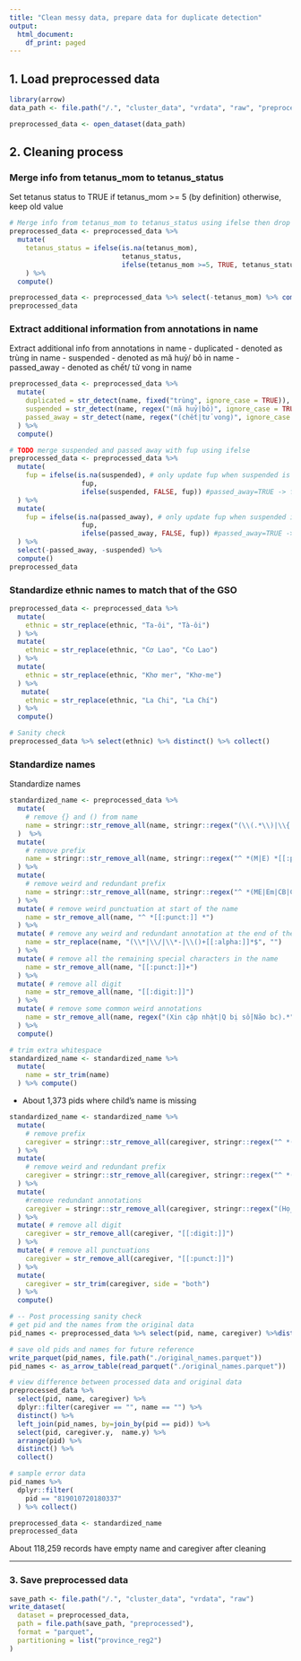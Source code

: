 ```yaml
---
title: "Clean messy data, prepare data for duplicate detection"
output:
  html_document:
    df_print: paged
---
```

## 1. Load preprocessed data
```r
library(arrow)
data_path <- file.path("/.", "cluster_data", "vrdata", "raw", "preprocessed") 

preprocessed_data <- open_dataset(data_path)
```


## 2. Cleaning process

### Merge info from tetanus_mom to tetanus_status 
Set tetanus status to TRUE if tetanus_mom >= 5 (by definition) otherwise, keep old value
```r
# Merge info from tetanus_mom to tetanus_status using ifelse then drop tetanus_mom
preprocessed_data <- preprocessed_data %>% 
  mutate(
    tetanus_status = ifelse(is.na(tetanus_mom),
                            tetanus_status, 
                            ifelse(tetanus_mom >=5, TRUE, tetanus_status))
    ) %>% 
  compute()

preprocessed_data <- preprocessed_data %>% select(-tetanus_mom) %>% compute()
preprocessed_data
```


### Extract additional information from annotations in name
Extract additional info from annotations in name
- duplicated - denoted as trùng in name
- suspended - denoted as mã huỷ/ bỏ in name
- passed_away - denoted as chết/ tử vong in name 

```r
preprocessed_data <- preprocessed_data %>% 
  mutate(
    duplicated = str_detect(name, fixed("trùng", ignore_case = TRUE)),
    suspended = str_detect(name, regex("(mã huỷ|bỏ)", ignore_case = TRUE)),
    passed_away = str_detect(name, regex("(chết|tử vong)", ignore_case = TRUE))
  ) %>% 
  compute()

# TODO merge suspended and passed away with fup using ifelse
preprocessed_data <- preprocessed_data %>% 
  mutate(
    fup = ifelse(is.na(suspended), # only update fup when suspended is not NA
                  fup, 
                  ifelse(suspended, FALSE, fup)) #passed_away=TRUE -> fup=FALSE
  ) %>% 
  mutate(
    fup = ifelse(is.na(passed_away), # only update fup when suspended is not NA
                  fup, 
                  ifelse(passed_away, FALSE, fup)) #passed_away=TRUE -> fup=FALSE
  ) %>% 
  select(-passed_away, -suspended) %>% 
  compute()
preprocessed_data
```

### Standardize ethnic names to match that of the GSO
```r
preprocessed_data <- preprocessed_data %>% 
  mutate(
    ethnic = str_replace(ethnic, "Ta-ôi", "Tà-ôi")
  ) %>% 
  mutate(
    ethnic = str_replace(ethnic, "Cơ Lao", "Co Lao")
  ) %>% 
  mutate(
    ethnic = str_replace(ethnic, "Khơ mer", "Khơ-me")
  ) %>% 
   mutate(
    ethnic = str_replace(ethnic, "La Chi", "La Chí")
  ) %>% 
  compute()

# Sanity check
preprocessed_data %>% select(ethnic) %>% distinct() %>% collect()
```

### Standardize names
Standardize names
```r
standardized_name <- preprocessed_data %>% 
  mutate(
    # remove {} and () from name
    name = stringr::str_remove_all(name, stringr::regex("(\\(.*\\)|\\{.*\\})"))
  )  %>% 
  mutate(
    # remove prefix 
    name = stringr::str_remove_all(name, stringr::regex("^ *(M|E) *[[:punct:]]", ignore_case = TRUE))
  ) %>% 
  mutate(
    # remove weird and redundant prefix
    name = stringr::str_remove_all(name, stringr::regex("^ *(ME|Em|CB|Cb|Ps|BÉ TRAI|BÉ GÁI|CON BÀ|B\\/O|C\\/B|mẹ|GIRL OF|BABY GIRL OF) *[[:punct:]]* *", ignore_case = TRUE))
  ) %>% 
  mutate( # remove weird punctuation at start of the name
    name = str_remove_all(name, "^ *[[:punct:]] *")
  ) %>%
  mutate( # remove any weird and redundant annotation at the end of the name
    name = str_replace(name, "(\\*|\\/|\\*-|\\()+[[:alpha:]]*$", "")
  ) %>%
  mutate( # remove all the remaining special characters in the name
    name = str_remove_all(name, "[[:punct:]]+")
  ) %>% 
  mutate( # remove all digit
    name = str_remove_all(name, "[[:digit:]]")
  ) %>%
  mutate( # remove some common weird annotations
    name = str_remove_all(name, regex("(Xin cập nhật|Q bị số|Não bc).*", ignore_case = TRUE))
  ) %>% 
  compute()

# trim extra whitespace
standardized_name <- standardized_name %>% 
  mutate(
    name = str_trim(name)
  ) %>% compute()
```
- About 1,373 pids where child's name is missing

```r
standardized_name <- standardized_name %>% 
  mutate(
    # remove prefix 
    caregiver = stringr::str_remove_all(caregiver, stringr::regex("^ *(M)( |[[:punct:]]) *", ignore_case = TRUE))
  ) %>% 
  mutate(
    # remove weird and redundant prefix
    caregiver = stringr::str_remove_all(caregiver, stringr::regex("^ *(ME|Em|CB|Cb|Ps|BÉ TRAI|BÉ GÁI|CON BÀ|B\\/O|C\\/B|mẹ|GIRL OF|BABY GIRL OF) *[[:punct:]]* *", ignore_case = TRUE))
  ) %>% 
  mutate(
    #remove redundant annotations
    caregiver = stringr::str_remove_all(caregiver, stringr::regex("(Họ_tên|Ho_Ten|Bố|Mẹ|Ông|Bà|Bà Ngoại|Bà Nội|Nội|Ngoại|Bác|Cha|Ba)", ignore_case = TRUE))
  ) %>% 
  mutate( # remove all digit
    caregiver = str_remove_all(caregiver, "[[:digit:]]")
  ) %>%
  mutate( # remove all punctuations
    caregiver = str_remove_all(caregiver, "[[:punct:]]")
  ) %>%
  mutate(
    caregiver = str_trim(caregiver, side = "both") 
  ) %>% 
  compute()

```

```r
# -- Post processing sanity check 
# get pid and the names from the original data
pid_names <- preprocessed_data %>% select(pid, name, caregiver) %>%distinct() %>%  compute()

# save old pids and names for future reference
write_parquet(pid_names, file.path("./original_names.parquet"))
pid_names <- as_arrow_table(read_parquet("./original_names.parquet"))

# view difference between processed data and original data 
preprocessed_data %>% 
  select(pid, name, caregiver) %>% 
  dplyr::filter(caregiver == "", name == "") %>%
  distinct() %>% 
  left_join(pid_names, by=join_by(pid == pid)) %>% 
  select(pid, caregiver.y,  name.y) %>%
  arrange(pid) %>% 
  distinct() %>%
  collect()
```


```r
# sample error data 
pid_names %>% 
  dplyr::filter(
    pid == "819010720180337"
  ) %>% collect()
```


```r
preprocessed_data <- standardized_name
preprocessed_data
```
About 118,259 records have empty name and caregiver after cleaning

--- 
### 3. Save preprocessed data 
```r
save_path <- file.path("/.", "cluster_data", "vrdata", "raw") 
write_dataset(
  dataset = preprocessed_data,
  path = file.path(save_path, "preprocessed"),
  format = "parquet",
  partitioning = list("province_reg2")
)
```

